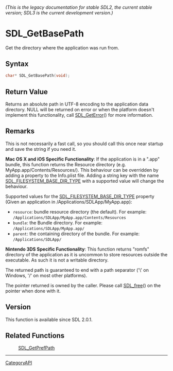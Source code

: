 ====== (This is the legacy documentation for stable SDL2, the current stable version; SDL3 is the current development version.) ======
= SDL_GetBasePath =

Get the directory where the application was run from.

== Syntax ==

<syntaxhighlight lang='c'>
char* SDL_GetBasePath(void);
</syntaxhighlight>

== Return Value ==

Returns an absolute path in UTF-8 encoding to the application data
directory. NULL will be returned on error or when the platform doesn't
implement this functionality, call [[SDL_GetError]]() for more information.

== Remarks ==

This is not necessarily a fast call, so you should call this once near
startup and save the string if you need it.

'''Mac OS X and iOS Specific Functionality''': If the application is in a
".app" bundle, this function returns the Resource directory (e.g.
MyApp.app/Contents/Resources/). This behaviour can be overridden by adding
a property to the Info.plist file. Adding a string key with the name
[[SDL_FILESYSTEM_BASE_DIR_TYPE]] with a supported value will change the
behaviour.

Supported values for the [[SDL_FILESYSTEM_BASE_DIR_TYPE]] property (Given
an application in /Applications/SDLApp/MyApp.app):

* <code>resource</code>: bundle resource directory (the default). For example: <code>/Applications/SDLApp/MyApp.app/Contents/Resources</code>
* <code>bundle</code>: the Bundle directory. For example: <code>/Applications/SDLApp/MyApp.app/</code>
* <code>parent</code>: the containing directory of the bundle. For example: <code>/Applications/SDLApp/</code>

'''Nintendo 3DS Specific Functionality''': This function returns "romfs"
directory of the application as it is uncommon to store resources outside
the executable. As such it is not a writable directory.

The returned path is guaranteed to end with a path separator ('\' on
Windows, '/' on most other platforms).

The pointer returned is owned by the caller. Please call [[SDL_free]]() on
the pointer when done with it.

== Version ==

This function is available since SDL 2.0.1.

== Related Functions ==

:[[SDL_GetPrefPath]]

----
[[CategoryAPI]]


